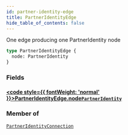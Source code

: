 ```yaml
---
id: partner-identity-edge
title: PartnerIdentityEdge
hide_table_of_contents: false
---
```








One edge producing one PartnerIdentity node

```graphql
type PartnerIdentityEdge {
  node: PartnerIdentity
}
```


### Fields

#### [<code style={{ fontWeight: 'normal' }}>PartnerIdentityEdge.<b>node</b></code>](#)<Bullet />[`PartnerIdentity`](/adminidentity/api/graphql-admin/reference/objects/partner-identity) <Badge class="secondary" text="object"/>
> 
> 



### Member of

[`PartnerIdentityConnection`](/adminidentity/api/graphql-admin/reference/objects/partner-identity-connection)  <Badge class="secondary" text="object"/>



